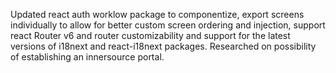 Updated react auth worklow package to componentize, export screens individually to allow for better custom screen ordering and injection, support react Router v6 and router customizability and support for the latest versions of i18next and react-i18next packages. Researched on possibility of establishing an innersource portal.

 